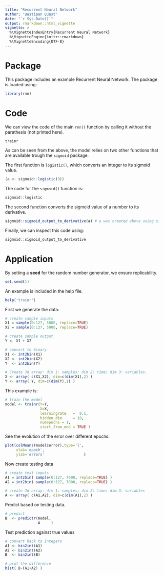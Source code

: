 ```yaml
---
title: "Recurrent Neural Network"
author: "Bastiaan Quast"
date: "`r Sys.Date()`"
output: rmarkdown::html_vignette
vignette: >
  %\VignetteIndexEntry{Recurrent Neural Network}
  %\VignetteEngine{knitr::rmarkdown}
  %\VignetteEncoding{UTF-8}
---
```


# Package

This package includes an example Recurrent Neural Network.
The package is loaded using:

```r
library(rnn)
```

# Code

We can view the code of the main `rnn()` function by calling it without the parathesis (not printed here).

```r
trainr
```

As can be seen from the above, the model relies on two other functions that are available trough the `sigmoid` package.

The first function is `logistic()`, which converts an integer to its sigmoid value.

```r
(a <- sigmoid::logistic(3))
```

The code for the `sigmoid()` function is:

```r
sigmoid::logistic
```

The second function converts the sigmoid value of a number to its derivative.

```r
sigmoid::sigmoid_output_to_derivative(a) # a was created above using sigmoid()
```

Finally, we can inspect this code using:

```r
sigmoid::sigmoid_output_to_derivative
```

# Application

By setting a **seed** for the random number generator, we ensure replicability.

```r
set.seed(1)
```

An example is included in the help file.

```r
help('trainr')
```

First we generate the data:

```r
# create sample inputs
X1 = sample(0:127, 5000, replace=TRUE)
X2 = sample(0:127, 5000, replace=TRUE)

# create sample output
Y <- X1 + X2

# convert to binary
X1 <- int2bin(X1)
X2 <- int2bin(X2)
Y  <- int2bin(Y)

# Create 3d array: dim 1: samples; dim 2: time; dim 3: variables.
X <- array( c(X1,X2), dim=c(dim(X1),2) )
Y <- array( Y, dim=c(dim(Y),1) ) 
```

This example is:

```r
# train the model
model <- trainr(Y=Y,
                X=X,
                learningrate   =  0.1,
                hidden_dim     = 10,
                numepochs = 1,
                start_from_end = TRUE )
```

See the evolution of the error over different epochs:

```r
plot(colMeans(model$error),type='l',
     xlab='epoch',
     ylab='errors'                  )
```

Now create testing data

```r
# create test inputs
A1 = int2bin( sample(0:127, 7000, replace=TRUE) )
A2 = int2bin( sample(0:127, 7000, replace=TRUE) )

# create 3d array: dim 1: samples; dim 2: time; dim 3: variables
A <- array( c(A1,A2), dim=c(dim(A1),2) )
```

Predict based on testing data.

```r
# predict
B  <- predictr(model,
               A     )
```

Test prediction against true values

```r
# convert back to integers
A1 <- bin2int(A1)
A2 <- bin2int(A2)
B  <- bin2int(B)

# plot the difference
hist( B-(A1+A2) )
```
